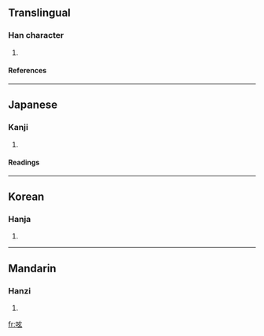 ==Translingual==
===Han character===
{{Han char|rn=30|rad=口|as=05|sn=8|four=|canj=口卜女戈 (RYVI)}}
# {{defn|Han}}
====References====
{{Han ref|kx=0181.220|dkj=03427|dj=0399.290|hdz=10608.080|uh=545F|ud=21599}}
----
==Japanese==
===Kanji===
{{ja-kanji|grade=|rs=口05}}
# {{defn|Japanese}} 
====Readings====
{{ja-readings|on=[[げん]] (gen)|kun=[[つぶやく]] (tsubuyaku)}}
----
==Korean==
===Hanja===
{{ko-hanja|hangeul=현|rv=hyeon|mr=hyŏn}}
# {{defn|Korean}}
----
==Mandarin==
===Hanzi===
{{cmn-hanzi|pin=[[ne]] ([[ne5]]), [[quǎn]] ([[quan3]])|wg=*<sup>5</sup>, ch'üan<sup>3</sup>}}
# {{defn|Mandarin}}

[[fr:呟]]